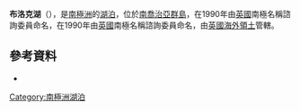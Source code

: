 {{Coord|54|10|S|36|43|W|source:GNIS|display=title}}

'''布洛克湖'''（{{lang-en|Block Lake}}），是[[南極洲|南極洲]]的[[湖泊|湖泊]]，位於[[南喬治亞群島|南喬治亞群島]]，在1990年由[[英國|英國]]南極名稱諮詢委員命名，在1990年由[[英國|英國]]南極名稱諮詢委員命名，由[[英國海外領土|英國海外領土]]管轄。

==參考資料==
* {{usgs-gazetteer|id=1536}}

{{Antarctica-geo-stub}}
[[Category:南極洲湖泊|Category:南極洲湖泊]]